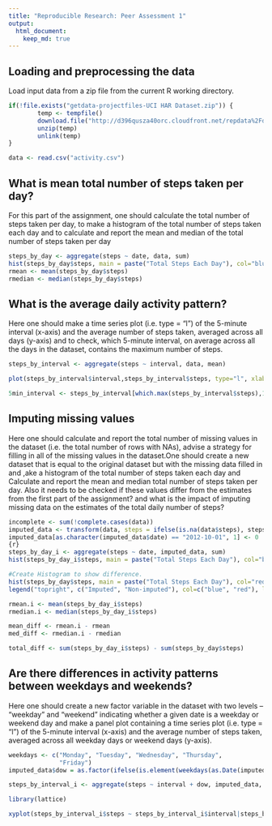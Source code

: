 ```yaml
---
title: "Reproducible Research: Peer Assessment 1"
output: 
  html_document:
    keep_md: true
---
```



## Loading and preprocessing the data
Load input data from a zip file from the current R working directory.

```r
if(!file.exists("getdata-projectfiles-UCI HAR Dataset.zip")) {
        temp <- tempfile()
        download.file("http://d396qusza40orc.cloudfront.net/repdata%2Fdata%2Factivity.zip",temp)
        unzip(temp)
        unlink(temp)
}

data <- read.csv("activity.csv")
```


## What is mean total number of steps taken per day?

For this part of the assignment, one should calculate the total number of steps taken per day, to make a histogram of the total number of steps taken each day and to calculate and report the mean and median of the total number of steps taken per day

```r
steps_by_day <- aggregate(steps ~ date, data, sum)
hist(steps_by_day$steps, main = paste("Total Steps Each Day"), col="blue", xlab="Number of Steps")
rmean <- mean(steps_by_day$steps)
rmedian <- median(steps_by_day$steps)
```


## What is the average daily activity pattern?
Here one should make a time series plot (i.e. type = "l") of the 5-minute interval (x-axis) and the average number of steps taken, averaged across all days (y-axis) and to check, which 5-minute interval, on average across all the days in the dataset, contains the maximum number of steps.

```r
steps_by_interval <- aggregate(steps ~ interval, data, mean)

plot(steps_by_interval$interval,steps_by_interval$steps, type="l", xlab="Interval", ylab="Number of Steps",main="Average Number of Steps per Day by Interval")

5min_interval <- steps_by_interval[which.max(steps_by_interval$steps),1]
```

## Imputing missing values
Here one should calculate and report the total number of missing values in the dataset (i.e. the total number of rows with NAs), advise a strategy for filling in all of the missing values in the dataset.One should create a new dataset that is equal to the original dataset but with the missing data filled in and ,ake a histogram of the total number of steps taken each day and Calculate and report the mean and median total number of steps taken per day. Also it needs to be checked if these values differ from the estimates from the first part of the assignment? and what is the impact of imputing missing data on the estimates of the total daily number of steps?

```r
incomplete <- sum(!complete.cases(data))
imputed_data <- transform(data, steps = ifelse(is.na(data$steps), steps_by_interval$steps[match(data$interval, steps_by_interval$interval)], data$steps))
imputed_data[as.character(imputed_data$date) == "2012-10-01", 1] <- 0
{r}
steps_by_day_i <- aggregate(steps ~ date, imputed_data, sum)
hist(steps_by_day_i$steps, main = paste("Total Steps Each Day"), col="blue", xlab="Number of Steps")

#Create Histogram to show difference. 
hist(steps_by_day$steps, main = paste("Total Steps Each Day"), col="red", xlab="Number of Steps", add=T)
legend("topright", c("Imputed", "Non-imputed"), col=c("blue", "red"), lwd=10)

rmean.i <- mean(steps_by_day_i$steps)
rmedian.i <- median(steps_by_day_i$steps)

mean_diff <- rmean.i - rmean
med_diff <- rmedian.i - rmedian

total_diff <- sum(steps_by_day_i$steps) - sum(steps_by_day$steps)
```
## Are there differences in activity patterns between weekdays and weekends?
Here one should create a new factor variable in the dataset with two levels – “weekday” and “weekend” indicating whether a given date is a weekday or weekend day and make a panel plot containing a time series plot (i.e. type = "l") of the 5-minute interval (x-axis) and the average number of steps taken, averaged across all weekday days or weekend days (y-axis). 

``` r
weekdays <- c("Monday", "Tuesday", "Wednesday", "Thursday", 
              "Friday")
imputed_data$dow = as.factor(ifelse(is.element(weekdays(as.Date(imputed_data$date)),weekdays), "Weekday", "Weekend"))

steps_by_interval_i <- aggregate(steps ~ interval + dow, imputed_data, mean)

library(lattice)

xyplot(steps_by_interval_i$steps ~ steps_by_interval_i$interval|steps_by_interval_i$dow, main="Average Steps per Day by Interval",xlab="Interval", ylab="Steps",layout=c(1,2), type="l")

```
